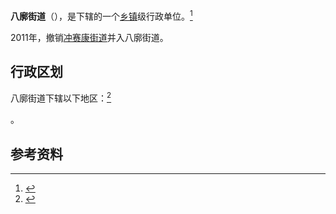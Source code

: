 {{中国乡级行政区
|景观照片文件名 = 
|景观照片描述 = 
|汉语拼音 = 
|其他语言 = [[藏文|藏文]]
|其他语言名称 = {{lang|bo|བར་སྐོར་}}
|旧称 = 
|地名出处 = 
|位置图文件名 = 
|位置图描述 = 
|自定义图片= 
|建置时间 = 
|政府驻地 = 
|毗邻 = 
|总面积 = 
|总人口 = 
|总人口年份 = 
|户籍人口 = 
|户籍人口年份 = 
|常住人口 = 
|常住人口年份 = 
|人口密度 = 
|GDP = 
|GDP年份 = 
|邮政编码 = 
|电话区号 = 891
|官方网站 = 
|网站名称 = 
|54/01/02/002/000}}

'''八廓街道'''（{{bo|z=བར་སྐོར་|w=bar skor}}），是{{PRC admin/fullname|54/01/02/002/000|3}}下辖的一个[[乡镇|乡镇]]级行政单位。<ref>{{PRC admin/ref sgc|{{PRC admin/parent|54/01/02/002/000}}}}</ref>

2011年，撤销[[冲赛康街道|冲赛康街道]]并入八廓街道。

== 行政区划 ==

八廓街道下辖以下地区：<ref>{{PRC admin/ref sgc|54/01/02/002/000}}</ref>

{{PRC admin/children|54/01/02/002/000}}。

== 参考资料 ==

{{reflist}}

{{PRC admin/navcat|54/01/02/002/000}}
{{西藏行政区划小作品}}